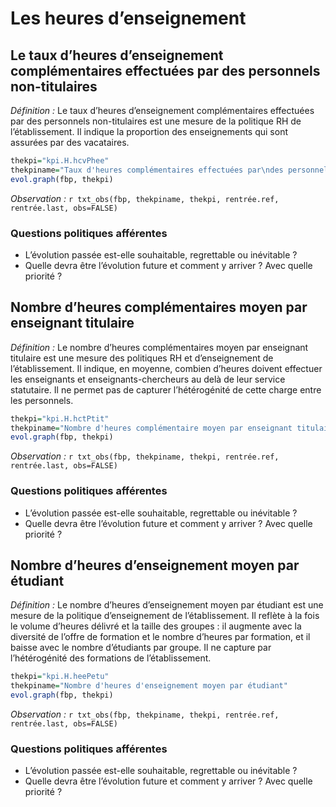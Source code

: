 
# Les heures d'enseignement

## Le taux d'heures d'enseignement complémentaires effectuées par des personnels non-titulaires

_Définition :_ Le taux d'heures d'enseignement complémentaires effectuées par des personnels non-titulaires est une mesure de la politique RH de l'établissement. Il indique la proportion des enseignements qui sont assurées par des vacataires.

```r
thekpi="kpi.H.hcvPhee"
thekpiname="Taux d'heures complémentaires effectuées par\ndes personnels non-titulaires"
evol.graph(fbp, thekpi)
```

_Observation :_ `r txt_obs(fbp, thekpiname, thekpi, rentrée.ref, rentrée.last, obs=FALSE)`

### Questions politiques afférentes 

- L'évolution passée est-elle souhaitable, regrettable ou inévitable ?
- Quelle devra être l'évolution future et comment y arriver ? Avec quelle priorité ? 



## Nombre d'heures complémentaires moyen par enseignant titulaire

_Définition :_ Le nombre d'heures complémentaires moyen par enseignant titulaire est une mesure des politiques RH et d'enseignement de l'établissement. Il indique, en moyenne, combien d'heures doivent effectuer les enseignants et enseignants-chercheurs au delà de leur service statutaire. Il ne permet pas de capturer l'hétérogénité de cette charge entre les personnels.


```r
thekpi="kpi.H.hctPtit"
thekpiname="Nombre d'heures complémentaire moyen par enseignant titulaire"
evol.graph(fbp, thekpi) 
```

_Observation :_ `r txt_obs(fbp, thekpiname, thekpi, rentrée.ref, rentrée.last, obs=FALSE)`

### Questions politiques afférentes 

- L'évolution passée est-elle souhaitable, regrettable ou inévitable ?
- Quelle devra être l'évolution future et comment y arriver ? Avec quelle priorité ? 




## Nombre d'heures d'enseignement moyen par étudiant

_Définition :_ Le nombre d'heures d'enseignement moyen par étudiant est une mesure de la politique d'enseignement de l'établissement. Il reflète à la fois le volume d'heures délivré et la taille des groupes : il augmente avec la diversité de l'offre de formation et le nombre d'heures par formation, et il baisse avec le nombre d'étudiants par groupe. Il ne capture par l'hétérogénité des formations de l'établissement.

```r
thekpi="kpi.H.heePetu"
thekpiname="Nombre d'heures d'enseignement moyen par étudiant"
evol.graph(fbp, thekpi)
```

_Observation :_ `r txt_obs(fbp, thekpiname, thekpi, rentrée.ref, rentrée.last, obs=FALSE)`

### Questions politiques afférentes 

- L'évolution passée est-elle souhaitable, regrettable ou inévitable ?
- Quelle devra être l'évolution future et comment y arriver ? Avec quelle priorité ? 



